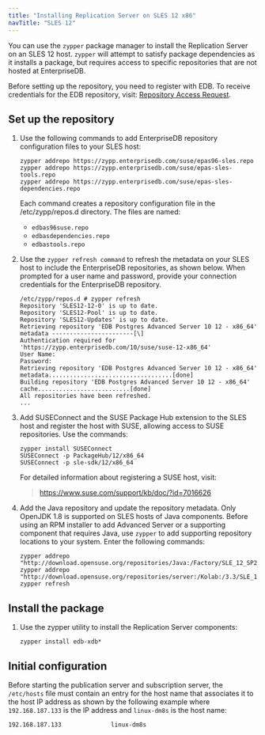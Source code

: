 ```yaml
---
title: "Installing Replication Server on SLES 12 x86"
navTitle: "SLES 12"
---
```


You can use the `zypper` package manager to install the Replication Server on an SLES 12 host. `zypper` will attempt to satisfy package dependencies as it installs a package, but requires access to specific repositories that are not hosted at EnterpriseDB.

Before setting up the repository, you need to register with EDB. To receive credentials for the EDB repository, visit: [Repository Access Request](https://www.enterprisedb.com/repository-access-request).


## Set up the repository

1. Use the following commands to add EnterpriseDB repository configuration files to your SLES host:

    ```text
    zypper addrepo https://zypp.enterprisedb.com/suse/epas96-sles.repo
    zypper addrepo https://zypp.enterprisedb.com/suse/epas-sles-tools.repo
    zypper addrepo https://zypp.enterprisedb.com/suse/epas-sles-dependencies.repo
    ```

    Each command creates a repository configuration file in the /etc/zypp/repos.d directory. The files are named:

    - `edbas96suse.repo`
    - `edbasdependencies.repo`
    - `edbastools.repo`


2. Use the `zypper refresh command` to refresh the metadata on your SLES host to include the EnterpriseDB repositories, as shown below. When prompted for a user name and password, provide your connection credentials for the EnterpriseDB repository.

    ```text
    /etc/zypp/repos.d # zypper refresh
    Repository 'SLES12-12-0' is up to date.
    Repository 'SLES12-Pool' is up to date.
    Repository 'SLES12-Updates' is up to date.
    Retrieving repository 'EDB Postgres Advanced Server 10 12 - x86_64' metadata -----------------------[\]
    Authentication required for 'https://zypp.enterprisedb.com/10/suse/suse-12-x86_64'
    User Name:
    Password:
    Retrieving repository 'EDB Postgres Advanced Server 10 12 - x86_64' metadata...................................[done]
    Building repository 'EDB Postgres Advanced Server 10 12 - x86_64' cache..........................[done]
    All repositories have been refreshed.
    ...
    ```

1. Add SUSEConnect and the SUSE Package Hub extension to the SLES host and register the host with SUSE, allowing access to SUSE repositories. Use the commands:

    ```text
    zypper install SUSEConnect
    SUSEConnect -p PackageHub/12/x86_64
    SUSEConnect -p sle-sdk/12/x86_64
    ```

    For detailed information about registering a SUSE host, visit:

    > <https://www.suse.com/support/kb/doc/?id=7016626>

1. Add the Java repository and update the repository metadata. Only OpenJDK 1.8 is supported on SLES hosts of Java components. Before using an RPM installer to add Advanced Server or a supporting component that requires Java, use `zypper` to add supporting repository locations to your system. Enter the following commands:

    ```text
    zypper addrepo "http://download.opensuse.org/repositories/Java:/Factory/SLE_12_SP2/Java:Factory.repo"
    zypper addrepo "http://download.opensuse.org/repositories/server:/Kolab:/3.3/SLE_12/server:Kolab:3.3.repo"
    zypper refresh
    ```

## Install the package

1. Use the zypper utility to install the Replication Server components:

    `zypper install edb-xdb*`

## Initial configuration

Before starting the publication server and subscription server, the `/etc/hosts` file must contain an entry for the host name that associates it to the host IP address as shown by the following example where `192.168.187.133` is the IP address and `linux-dm8s` is the host name:

```text
192.168.187.133              linux-dm8s
```
